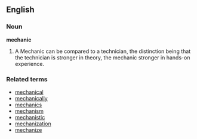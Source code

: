 ==English==
===Noun===
'''mechanic'''

#A Mechanic can be compared to a technician, the distinction being that the technician is stronger in theory, the mechanic stronger in hands-on experience.

===Related terms===
*[[mechanical]]
*[[mechanically]]
*[[mechanics]]
*[[mechanism]]
*[[mechanistic]]
*[[mechanization]]
*[[mechanize]]